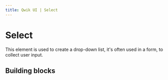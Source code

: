 ```yaml
---
title: Qwik UI | Select
---
```



<StatusBanner status={statusByComponent.headless.Select} />

# Select

This element is used to create a drop-down list, it's often used in a form, to collect user input.

<div data-testid="select-hero-test">
  <Showcase name="hero" />
</div>

<div data-testid="select-disabled-test">
  <Showcase name="disabled" />
</div>

## Building blocks

<CodeSnippet name="building-blocks" />
